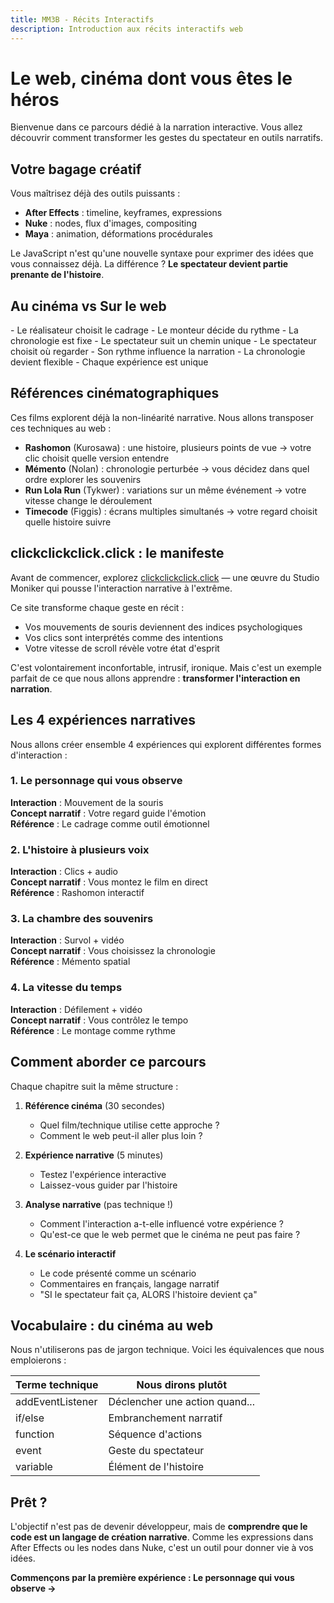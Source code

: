 ```yaml
---
title: MM3B - Récits Interactifs
description: Introduction aux récits interactifs web
---
```



# Le web, cinéma dont vous êtes le héros

Bienvenue dans ce parcours dédié à la narration interactive. Vous allez découvrir comment transformer les gestes du spectateur en outils narratifs.

## Votre bagage créatif

Vous maîtrisez déjà des outils puissants :
- **After Effects** : timeline, keyframes, expressions
- **Nuke** : nodes, flux d'images, compositing
- **Maya** : animation, déformations procédurales

Le JavaScript n'est qu'une nouvelle syntaxe pour exprimer des idées que vous connaissez déjà. La différence ? **Le spectateur devient partie prenante de l'histoire**.

## Au cinéma vs Sur le web

<CardGrid>
  <Card title="🎬 Au cinéma" icon="document">
    - Le réalisateur choisit le cadrage
    - Le monteur décide du rythme
    - La chronologie est fixe
    - Le spectateur suit un chemin unique
  </Card>
  <Card title="🌐 Sur le web" icon="star">
    - Le spectateur choisit où regarder
    - Son rythme influence la narration
    - La chronologie devient flexible
    - Chaque expérience est unique
  </Card>
</CardGrid>

## Références cinématographiques

Ces films explorent déjà la non-linéarité narrative. Nous allons transposer ces techniques au web :

- **Rashomon** (Kurosawa) : une histoire, plusieurs points de vue → votre clic choisit quelle version entendre
- **Mémento** (Nolan) : chronologie perturbée → vous décidez dans quel ordre explorer les souvenirs
- **Run Lola Run** (Tykwer) : variations sur un même événement → votre vitesse change le déroulement
- **Timecode** (Figgis) : écrans multiples simultanés → votre regard choisit quelle histoire suivre

## clickclickclick.click : le manifeste

Avant de commencer, explorez [clickclickclick.click](https://clickclickclick.click) — une œuvre du Studio Moniker qui pousse l'interaction narrative à l'extrême.

Ce site transforme chaque geste en récit :
- Vos mouvements de souris deviennent des indices psychologiques
- Vos clics sont interprétés comme des intentions
- Votre vitesse de scroll révèle votre état d'esprit

C'est volontairement inconfortable, intrusif, ironique. Mais c'est un exemple parfait de ce que nous allons apprendre : **transformer l'interaction en narration**.

## Les 4 expériences narratives

Nous allons créer ensemble 4 expériences qui explorent différentes formes d'interaction :

### 1. Le personnage qui vous observe
**Interaction** : Mouvement de la souris  
**Concept narratif** : Votre regard guide l'émotion  
**Référence** : Le cadrage comme outil émotionnel

### 2. L'histoire à plusieurs voix
**Interaction** : Clics + audio  
**Concept narratif** : Vous montez le film en direct  
**Référence** : Rashomon interactif

### 3. La chambre des souvenirs
**Interaction** : Survol + vidéo  
**Concept narratif** : Vous choisissez la chronologie  
**Référence** : Mémento spatial

### 4. La vitesse du temps
**Interaction** : Défilement + vidéo  
**Concept narratif** : Vous contrôlez le tempo  
**Référence** : Le montage comme rythme

## Comment aborder ce parcours

Chaque chapitre suit la même structure :

1. **Référence cinéma** (30 secondes)
   - Quel film/technique utilise cette approche ?
   - Comment le web peut-il aller plus loin ?

2. **Expérience narrative** (5 minutes)
   - Testez l'expérience interactive
   - Laissez-vous guider par l'histoire

3. **Analyse narrative** (pas technique !)
   - Comment l'interaction a-t-elle influencé votre expérience ?
   - Qu'est-ce que le web permet que le cinéma ne peut pas faire ?

4. **Le scénario interactif**
   - Le code présenté comme un scénario
   - Commentaires en français, langage narratif
   - "SI le spectateur fait ça, ALORS l'histoire devient ça"

## Vocabulaire : du cinéma au web

Nous n'utiliserons pas de jargon technique. Voici les équivalences que nous emploierons :

| Terme technique | Nous dirons plutôt |
|-----------------|-------------------|
| addEventListener | Déclencher une action quand... |
| if/else | Embranchement narratif |
| function | Séquence d'actions |
| event | Geste du spectateur |
| variable | Élément de l'histoire |

## Prêt ?

L'objectif n'est pas de devenir développeur, mais de **comprendre que le code est un langage de création narrative**. Comme les expressions dans After Effects ou les nodes dans Nuke, c'est un outil pour donner vie à vos idées.

**Commençons par la première expérience : Le personnage qui vous observe →**

